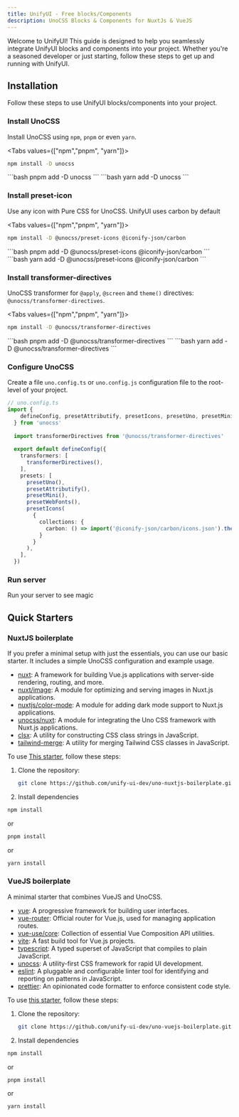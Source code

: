 ```yaml
---
title: UnifyUI - Free blocks/Components
description: UnoCSS Blocks & Components for NuxtJs & VueJS
---
```


Welcome to UnifyUI! This guide is designed to help you seamlessly integrate UnifyUI blocks and components into your project. Whether you're a seasoned developer or just starting, follow these steps to get up and running with UnifyUI.

## Installation
Follow these steps to use UnifyUI blocks/components into your project.

<Steps>

### Install UnoCSS

Install UnoCSS using `npm`, `pnpm` or even `yarn`.

<Tabs values={["npm","pnpm", "yarn"]}>
  <TabPanel value="npm">
```bash
npm install -D unocss
```
  </TabPanel>
  <TabPanel value="pnpm">
```bash
pnpm add -D unocss
```
  </TabPanel>
  <TabPanel value="yarn">
```bash
yarn add -D unocss
```
  </TabPanel>
</Tabs>


### Install preset-icon

Use any icon with Pure CSS for UnoCSS. UnifyUI uses carbon by default

<Tabs values={["npm","pnpm", "yarn"]}>
  <TabPanel value="npm">
```bash
npm install -D @unocss/preset-icons @iconify-json/carbon
```
  </TabPanel>
  <TabPanel value="pnpm">
```bash
pnpm add -D @unocss/preset-icons @iconify-json/carbon
```
  </TabPanel>
  <TabPanel value="yarn">
```bash
yarn add -D @unocss/preset-icons @iconify-json/carbon
```
  </TabPanel>
</Tabs>


### Install transformer-directives

UnoCSS transformer for `@apply`, `@screen` and `theme()` directives: `@unocss/transformer-directives`.

<Tabs values={["npm","pnpm", "yarn"]}>
  <TabPanel value="npm">
```bash
npm install -D @unocss/transformer-directives
```
  </TabPanel>
  <TabPanel value="pnpm">
```bash
pnpm add -D @unocss/transformer-directives
```
  </TabPanel>
  <TabPanel value="yarn">
```bash
yarn add -D @unocss/transformer-directives
```
  </TabPanel>
</Tabs>

### Configure UnoCSS

Create a file `uno.config.ts` or `uno.config.js` configuration file to the root-level of your project.

```ts
// uno.config.ts
import {
    defineConfig, presetAttributify, presetIcons, presetUno, presetMini, presetWebFonts
  } from 'unocss'
  
  import transformerDirectives from '@unocss/transformer-directives'
  
  export default defineConfig({
    transformers: [
      transformerDirectives(),
    ],
    presets: [
      presetUno(),
      presetAttributify(),
      presetMini(),
      presetWebFonts(),
      presetIcons(
        {
          collections: {
            carbon: () => import('@iconify-json/carbon/icons.json').then(i => i.default),
          }
        }
      ),
    ],
  })
```


### Run server

Run your server to see magic

</Steps>


## Quick Starters

### NuxtJS boilerplate

If you prefer a minimal setup with just the essentials, you can use our basic starter. 
It includes a simple UnoCSS configuration and example usage.

- [nuxt](https://nuxtjs.org/): A framework for building Vue.js applications with server-side rendering, routing, and more.
- [nuxt/image](https://image.nuxtjs.org/): A module for optimizing and serving images in Nuxt.js applications.
- [nuxtjs/color-mode](https://github.com/nuxt-community/color-mode): A module for adding dark mode support to Nuxt.js applications.
- [unocss/nuxt](https://unocss.io/): A module for integrating the Uno CSS framework with Nuxt.js applications.
- [clsx](https://github.com/lukeed/clsx): A utility for constructing CSS class strings in JavaScript.
- [tailwind-merge](https://github.com/benface/tailwind-merge): A utility for merging Tailwind CSS classes in JavaScript.


To use [This starter](https://github.com/unify-ui-dev/uno-nuxtjs-boilerplate), follow these steps:

1. Clone the repository:

   ```bash
   git clone https://github.com/unify-ui-dev/uno-nuxtjs-boilerplate.git
   ```

2. Install dependencies

```sh
npm install
```
or
```sh
pnpm install
```
or
```sh
yarn install
````

### VueJS boilerplate

A minimal starter that combines VueJS and UnoCSS. 

- [vue](https://vuejs.org/): A progressive framework for building user interfaces.
- [vue-router](https://router.vuejs.org/): Official router for Vue.js, used for managing application routes.
- [vue-use/core](https://vueuse.org/): Collection of essential Vue Composition API utilities.
- [vite](https://vitejs.dev/): A fast build tool for Vue.js projects.
- [typescript](https://www.typescriptlang.org/): A typed superset of JavaScript that compiles to plain JavaScript.
- [unocss](https://unocss.io/): A utility-first CSS framework for rapid UI development.
- [eslint](https://eslint.org/): A pluggable and configurable linter tool for identifying and reporting on patterns in JavaScript.
- [prettier](https://prettier.io/): An opinionated code formatter to enforce consistent code style.


To use [this starter](https://github.com/unify-ui-dev/uno-vuejs-boilerplate.git), follow these steps:

1. Clone the repository:

   ```bash
   git clone https://github.com/unify-ui-dev/uno-vuejs-boilerplate.git
   ```
2. Install dependencies

```sh
npm install
```
or
```sh
pnpm install
```
or
```sh
yarn install
```
